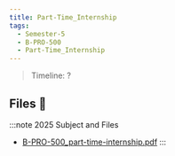 ```yaml
---
title: Part-Time_Internship
tags:
  - Semester-5
  - B-PRO-500
  - Part-Time_Internship
---
```

> Timeline: ?


## Files 📂

:::note 2025 Subject and Files
- [B-PRO-500_part-time-internship.pdf](https://github.com/Studio-17/Epitech-Subjects/raw/main/Semester-5/B-PRO-500/Part-Time_Internship/B-PRO-500_part-time-internship.pdf)
:::


